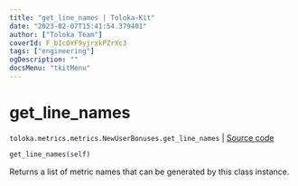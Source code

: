 ```yaml
---
title: "get_line_names | Toloka-Kit"
date: "2023-02-07T15:41:54.379401"
author: ["Toloka Team"]
coverId: F_bIcOYF9yjrxkPZrXc3
tags: ["engineering"]
ogDescription: ""
docsMenu: "tkitMenu"
---
```


# get_line_names
`toloka.metrics.metrics.NewUserBonuses.get_line_names` | [Source code](https://github.com/Toloka/toloka-kit/blob/v1.1.3/src/metrics/metrics.py#L220)

```python
get_line_names(self)
```

Returns a list of metric names that can be generated by this class instance.